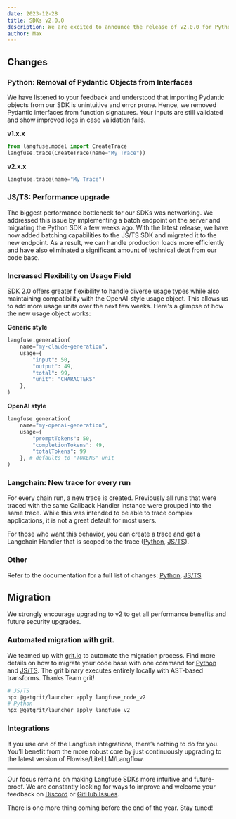 ```yaml
---
date: 2023-12-28
title: SDKs v2.0.0
description: We are excited to announce the release of v2.0.0 for Python and JS/TS SDKs. Langfuse has come a long way this year since initially launching v1 of the SDKs and it was time to finally group some necessary breaking changes into one release. The release includes simpler interfaces in Python, better defaults for the Langchain integration, and a performance upgrade for the JS/TS SDK. Read on for more details.
author: Max
---
```



<ChangelogHeader />

## Changes

### Python: Removal of Pydantic Objects from Interfaces

We have listened to your feedback and understood that importing Pydantic objects from our SDK is unintuitive and error prone. Hence, we removed Pydantic interfaces from function signatures. Your inputs are still validated and show improved logs in case validation fails.

**v1.x.x**

```python
from langfuse.model import CreateTrace
langfuse.trace(CreateTrace(name="My Trace"))
```

**v2.x.x**

```python
langfuse.trace(name="My Trace")
```

### JS/TS: Performance upgrade

The biggest performance bottleneck for our SDKs was networking. We addressed this issue by implementing a batch endpoint on the server and migrating the Python SDK a few weeks ago. With the latest release, we have now added batching capabilities to the JS/TS SDK and migrated it to the new endpoint. As a result, we can handle production loads more efficiently and have also eliminated a significant amount of technical debt from our code base.

### Increased Flexibility on Usage Field

SDK 2.0 offers greater flexibility to handle diverse usage types while also maintaining compatibility with the OpenAI-style usage object. This allows us to add more usage units over the next few weeks. Here's a glimpse of how the new usage object works:

**Generic style**

```python
langfuse.generation(
    name="my-claude-generation",
    usage={
        "input": 50,
        "output": 49,
        "total": 99,
        "unit": "CHARACTERS"
    },
)
```

**OpenAI style**

```python
langfuse.generation(
    name="my-openai-generation",
    usage={
        "promptTokens": 50,
        "completionTokens": 49,
        "totalTokens": 99
    }, # defaults to "TOKENS" unit
)
```

### Langchain: New trace for every run

For every chain run, a new trace is created. Previously all runs that were traced with the same Callback Handler instance were grouped into the same trace. While this was intended to be able to trace complex applications, it is not a great default for most users.

For those who want this behavior, you can create a trace and get a Langchain Handler that is scoped to the trace ([Python](/docs/integrations/langchain/python#upgrading-from-v1xx-to-v2xx), [JS/TS](/docs/integrations/langchain/typescript#upgrade1to2)).

### Other

Refer to the documentation for a full list of changes: [Python](/docs/sdk/python#upgrading-from-v1xx-to-v2xx), [JS/TS](/docs/sdk/typescript#upgrade1to2)

## Migration

We strongly encourage upgrading to v2 to get all performance benefits and future security upgrades.

### Automated migration with grit.

We teamed up with [grit.io](https://www.grit.io/) to automate the migration process. Find more details on how to migrate your code base with one command for [Python](/docs/sdk/python#upgrading-from-v1xx-to-v2xx) and [JS/TS](/docs/sdk/typescript#upgrade1to2). The grit binary executes entirely locally with AST-based transforms. Thanks Team grit!

```bash
# JS/TS
npx @getgrit/launcher apply langfuse_node_v2
# Python
npx @getgrit/launcher apply langfuse_v2
```

### Integrations

If you use one of the Langfuse integrations, there’s nothing to do for you. You’ll benefit from the more robust core by just continuously upgrading to the latest version of Flowise/LiteLLM/Langflow.

---

Our focus remains on making Langfuse SDKs more intuitive and future-proof. We are constantly looking for ways to improve and welcome your feedback on [Discord](/discord) or [GitHub Issues](/issue).

There is one more thing coming before the end of the year. Stay tuned!
